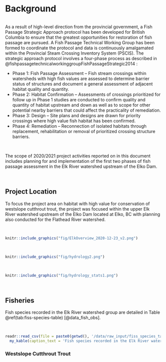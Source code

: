 # Background


```r

```

As a result of high-level direction from the provincial government, a Fish Passage Strategic Approach protocol has been developed for British Columbia to ensure that the greatest opportunities for restoration of fish passage are pursued.  A Fish Passage Technical Working Group has been formed to coordinate the protocol and data is continuously amalgamated within the Provincial Steam Crossing Inventory System (PSCIS).  The strategic approach protocol involves a four-phase process as described in @fishpassagetechnicalworkinggroupFishPassageStrategic2014 :

 * Phase 1: Fish Passage Assessment – Fish stream crossings within watersheds with high fish values are assessed to determine barrier status of structures and document a general assessment of adjacent habitat quality and quantity.
 * Phase 2: Habitat Confirmation – Assessments of crossings prioritized for follow up in Phase 1 studies are conducted to confirm quality and quantity of habitat upstream and down as well as to scope for other potential nearby barriers that could affect the practicality of remediation.
 * Phase 3: Design – Site plans and designs are drawn for priority crossings where high value fish habitat has been confirmed. 
 * Phase 4: Remediation – Reconnection of isolated habitats through replacement, rehabilitation or removal of prioritized crossing structure barriers. 
 
  
 <br>
 
The scope of 2020/2021 project activities reported on in this document includes planning for and implementation of the first two phases of fish passage assessment in the Elk River watershed upstream of the Elko Dam.

<br>

## Project Location

To focus the project area on habitat with high value for conservation of westslope cutthrout trout, the project was focused within the upper Elk River watershed upstream of the Elko Dam located at Elko, BC with planning also conducted for the Flathead River watershed.  

<br>


```r
knitr::include_graphics("fig/ElkOverview_2020-12-23_v2.png")
```

<br>

```r
knitr::include_graphics("fig/hydrology2.png")
```

<br>

```r
knitr::include_graphics("fig/hydrology_stats1.png")
```

<br>

## Fisheries

Fish species recorded in the Elk River watershed group are detailed in Table \@ref(tab:fiss-species-table) [@data_fish_obs].

<br>

```r
readr::read_csv(file = paste0(getwd(), '/data/raw_input/fiss_species_table.csv')) %>% 
  my_kable(caption_text = 'Fish species recorded in the Elk River watershed group.')


```


### Westslope Cutthrout Trout
